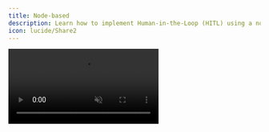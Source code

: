 ```yaml
---
title: Node-based
description: Learn how to implement Human-in-the-Loop (HITL) using a node-based flow.
icon: lucide/Share2
---
```


<video src="/images/coagents/node-hitl.mp4" className="rounded-lg shadow-xl" loop inline controls autoPlay muted />

<Callout type="info">
  Pictured above is the [coagent starter](https://github.com/copilotkit/copilotkit/tree/main/examples/coagent-starter) with
  the implementation below applied!
</Callout>

## What is this?

In LangGraph, there are two main ways to implement Human-in-the-Loop (HITL): Node-based and Interrupt-based. This guide
shows how to implement HITL using a node-based flow.

Node based flows are predicated on the idea of nodes awaiting user input prior to their execution. This is done through
LangGraph's `interrupt_before` and `interrupt_after` properties of the agent's `compile` method.

CopilotKit allows you to add custom UI to take user input and then pass it back to the agent upon completion.

## Why should I use this?

Human-in-the-loop is a powerful way to implement complex workflows that are production ready. By having a human in the loop,
you can ensure that the agent is always making the right decisions and ultimately is being steered in the right direction.

Node-based flows are a great way to implement HITL for more complex workflows where you want to ensure the agent is aware
of everything that has happened during a HITL interaction. This is contrasted with interrupt-based flows, where the agent
is interrupted and then resumes execution from where it left off, unaware of the context of the interaction by default.

## Implementation

<Steps>
    <Step>
        ### Run and connect your agent
        <RunAndConnectAgentSnippet />
    </Step>
    
    <Step>
      ### Install the CopilotKit SDK
      <InstallSDKSnippet components={props.components}/>
    </Step>

    <Step>
        ### Add a `useCopilotAction` to your Frontend
        First, we'll create a component that renders the agent's essay draft and waits for user approval.

        ```tsx title="ui/app/page.tsx"
        import { useCopilotAction, Markdown } from "@copilotkit/react-core"

        function YourMainContent() {
          // ...

          useCopilotAction({ 
            name: "writeEssay",
            available: "remote",
            description: "Writes an essay and takes the draft as an argument.",
            parameters: [
              { name: "draft", type: "string", description: "The draft of the essay", required: true },
            ],
            // [!code highlight:25]
            renderAndWaitForResponse: ({ args, respond, status }) => {
              return (
                <div>
                  <Markdown content={args.draft || 'Preparing your draft...'} />
                  
                  <div className={`flex gap-4 pt-4 ${status !== "executing" ? "hidden" : ""}`}>
                    <button 
                      onClick={() => respond?.("CANCEL")}
                      disabled={status !== "executing"}
                      className="border p-2 rounded-xl w-full"
                    >
                      Try Again
                    </button>
                    <button
                      onClick={() => respond?.("SEND")}
                      disabled={status !== "executing"} 
                      className="bg-blue-500 text-white p-2 rounded-xl w-full"
                    >
                      Approve Draft
                    </button>
                  </div>
                </div>
              );
            },
          });

          // ...
        }
        ```
    </Step>

    <Step>
    ### Setup the LangGraph Agent
    Now we'll setup the LangGraph agent. Node-based flows are hard to understand without a complete example, so below
    is the complete implementation of the agent with explanations.

    Some main things to note:
    - The agent's state inherits from `CopilotKitState` to bring in the CopilotKit actions.
    - CopilotKit's actions are binded to the model as tools.
    - If the `writeEssay` action is found in the model's response, the agent will transition to the `user_feedback_node`.
    - The agent is interrupted before the `user_feedback_node` to allow for user input.

    ```python title="agent/sample_agent/agent.py"
    from typing_extensions import Literal
    from langchain_openai import ChatOpenAI
    from langchain_core.messages import SystemMessage, AIMessage
    from langchain_core.runnables import RunnableConfig
    from langgraph.graph import StateGraph, END
    from langgraph.checkpoint.memory import MemorySaver
    from langgraph.types import Command
    from copilotkit import CopilotKitState

    # 1. Define our agent's state and inherit from CopilotKitState, this brings in the CopilotKit actions
    class AgentState(CopilotKitState): # [!code highlight]
        # 1.1 Define any other state variables
        pass

    # 2. Define the chat node, this will be where the agent will talk to user and
    #    decide if it needs to call the writeEssay tool
    async def chat_node(state: AgentState, config: RunnableConfig) -> Command[Literal["user_feedback_node", "__end__"]]:
        # 2.1 Define the model and bind CopilotKit's actions as tools
        model = ChatOpenAI(model="gpt-4o")
        model_with_tools = model.bind_tools([*state.get("copilotkit", {}).get("actions", [])]) # [!code highlight]

        # 2.2 Define the system message
        system_message = SystemMessage(
            content="You write essays. Use your tools to write an essay, don't just write it in plain text."
        )

        # 2.3 Run the model to generate a response
        response = await model_with_tools.ainvoke([
            system_message,
            *state["messages"],
        ], config)

        # [!code highlight:6]
        # 2.4 Check for the writeEssay tool call and, if found, go  to the
        #     user_feedback_node to handle the user's response
        if isinstance(response, AIMessage) and response.tool_calls:
            if response.tool_calls[0].get("name") == "writeEssay":
                return Command(goto="user_feedback_node", update={"messages": response})

        # 2.5 If no tool call is found, end the agent
        return Command(goto=END, update={"messages": response})

    # 3. Define the user_feedback_node, this node will be interrupted before execution
    #    where CopilotKit's renderAndWaitForResponse provide the user's response.
    def user_feedback_node(state: AgentState, config: RunnableConfig) -> Command[Literal["chat_node"]]:
        # [!code highlight:4]
        # 3.1 Get the last message from the state, this will be 
        #     what is returned by respond() in the frontend
        last_message = state["messages"][-1]

        # 3.2 If the user declined the essay, ask them how they'd like to improve it
        if last_message.content != "SEND":
            return Command(goto="chat_node", update={
                "messages": [SystemMessage(content="The user declined they essay, please ask them how they'd like to improve it")]
            })

        # 3.3 If the user approved the essay, ask them if they'd like anything else
        return Command(goto="chat_node", update={
            "messages": [SystemMessage(content="The user approved the essay, ask them if they'd like anything else")]
        })

    # 4. Configure the workflow
    workflow = StateGraph(AgentState)
    workflow.add_node("chat_node", chat_node)
    workflow.add_node("user_feedback_node", user_feedback_node)
    workflow.set_entry_point("chat_node")

    # [!code highlight:3]
    # 5. Compile the workflow and set the interrupt_before property
    graph = workflow.compile(MemorySaver(), interrupt_before=["user_feedback_node"])
    ```
    </Step>
    <Step>
        ### Give it a try!
        Try asking your agent to write an essay about the benefits of AI. You'll see that it will generate an essay,
        stream the progress and eventually ask you to review it.
    </Step>
</Steps>